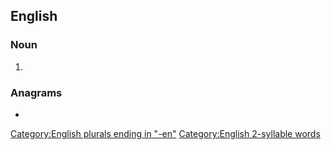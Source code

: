 {{also|ad-men}}
==English==

===Noun===
{{head|en|noun plural form}}

# {{plural of|adman|lang=en}}

===Anagrams===
* {{anagrams|en|Amend|Edman|Mande|Medan|amend|amend.|deman|maned|named}}

[[Category:English plurals ending in "-en"]]
[[Category:English 2-syllable words]]